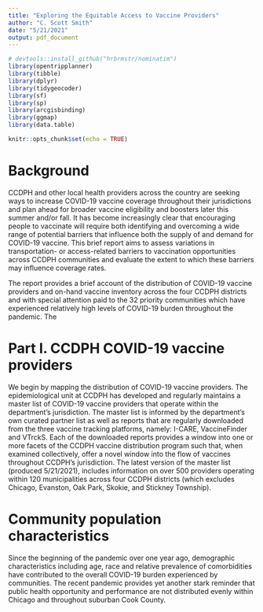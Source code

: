 ```yaml
---
title: "Exploring the Equitable Access to Vaccine Providers"
author: "C. Scott Smith"
date: "5/21/2021"
output: pdf_document
---
```


```r
# devtools::install_github("hrbrmstr/nominatim")
library(opentripplanner)
library(tibble)
library(dplyr)
library(tidygeocoder)
library(sf)
library(sp)
library(arcgisbinding)
library(ggmap)
library(data.table)
```

```r
knitr::opts_chunk$set(echo = TRUE)
```

# Background
CCDPH and other local health providers across the country are seeking ways to increase COVID-19 vaccine coverage throughout their jurisdictions and plan ahead for broader vaccine eligibility and boosters later this summer and/or fall. It has become increasingly clear that encouraging people to vaccinate will require both identifying and overcoming a wide range of potential barriers that influence both the supply of and demand for COVID-19 vaccine. This brief report aims to assess variations in transportation- or  access-related barriers to vaccination opportunities across CCDPH communities and evaluate the extent to which these barriers may  influence coverage rates. 

The report provides a brief account of the distribution of COVID-19 vaccine providers and on-hand vaccine inventory across the four CCDPH districts and with special attention paid to the 32 priority communities which have experienced relatively high levels of COVID-19 burden throughout the pandemic. The  

# Part I. CCDPH COVID-19 vaccine providers
We begin by mapping the distribution of COVID-19 vaccine providers. The epidemiological unit at CCDPH has developed and regularly maintains a master list of COVID-19 vaccine providers that operate within the department's jurisdiction. The master list is informed by the department’s own curated partner list as well as reports that are regularly downloaded from the three vaccine tracking platforms, namely: I-CARE, VaccineFinder and VTrckS. Each of the downloaded reports provides a window into one or more facets of the CCDPH vaccine distribution program such that, when examined collectively, offer a novel window into the flow of vaccines throughout CCDPH's jurisdiction. The latest version of the master list (produced 5/21/2021), includes information on over 500 providers operating  within 120 municipalities across four CCDPH districts (which excludes Chicago, Evanston, Oak Park, Skokie, and Stickney Township).

# Community population characteristics
Since the beginning of the pandemic over one year ago, demographic characteristics including age, race and relative prevalence of comorbidities have contributed to the overall COVID-19 burden experienced by communities. The recent pandemic provides yet another stark reminder that public health opportunity and performance are not distributed evenly within Chicago and throughout suburban Cook County.

```r


```


